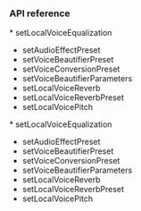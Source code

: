 <PlatformWrapper platform="electron">

### API reference

<ProductWrapper notAllowed="voice-calling">
* <Link to="{{Global.API_REF_ELECTRON_ROOT}}/class_irtcengine.html#api_irtcengine_setlocalvoiceequalization">setLocalVoiceEqualization</Link>

* <Link to="{{Global.API_REF_ELECTRON_ROOT}}/class_irtcengine.html#api_irtcengine_setaudioeffectpreset">setAudioEffectPreset</Link>

* <Link to="{{Global.API_REF_ELECTRON_ROOT}}/class_irtcengine.html#api_irtcengine_setvoicebeautifierpreset">setVoiceBeautifierPreset</Link>

* <Link to="{{Global.API_REF_ELECTRON_ROOT}}/class_irtcengine.html#api_irtcengine_setvoiceconversionpreset">setVoiceConversionPreset</Link>

* <Link to="{{Global.API_REF_ELECTRON_ROOT}}/class_irtcengine.html#api_irtcengine_setvoicebeautifierparameters">setVoiceBeautifierParameters</Link>

* <Link to="{{Global.API_REF_ELECTRON_ROOT}}/class_irtcengine.html#api_irtcengine_setlocalvoicereverb">setLocalVoiceReverb</Link>

* <Link to="{{Global.API_REF_ELECTRON_ROOT}}/class_irtcengine.html#api_irtcengine_setlocalvoicereverb">setLocalVoiceReverbPreset</Link>

* <Link to="{{Global.API_REF_ELECTRON_ROOT}}/class_irtcengine.html#api_irtcengine_setlocalvoicepitch">setLocalVoicePitch</Link>
</ProductWrapper>

<ProductWrapper product="voice-calling">
* <Link to="{{Global.API_REF_ELECTRON_ROOT_VOICE_SDK}}/class_irtcengine.html#api_irtcengine_setlocalvoiceequalization">setLocalVoiceEqualization</Link>

* <Link to="{{Global.API_REF_ELECTRON_ROOT_VOICE_SDK}}/class_irtcengine.html#api_irtcengine_setaudioeffectpreset">setAudioEffectPreset</Link>

* <Link to="{{Global.API_REF_ELECTRON_ROOT_VOICE_SDK}}/class_irtcengine.html#api_irtcengine_setvoicebeautifierpreset">setVoiceBeautifierPreset</Link>

* <Link to="{{Global.API_REF_ELECTRON_ROOT_VOICE_SDK}}/class_irtcengine.html#api_irtcengine_setvoiceconversionpreset">setVoiceConversionPreset</Link>

* <Link to="{{Global.API_REF_ELECTRON_ROOT_VOICE_SDK}}/class_irtcengine.html#api_irtcengine_setvoicebeautifierparameters">setVoiceBeautifierParameters</Link>

* <Link to="{{Global.API_REF_ELECTRON_ROOT_VOICE_SDK}}/class_irtcengine.html#api_irtcengine_setlocalvoicereverb">setLocalVoiceReverb</Link>

* <Link to="{{Global.API_REF_ELECTRON_ROOT_VOICE_SDK}}/class_irtcengine.html#api_irtcengine_setlocalvoicereverb">setLocalVoiceReverbPreset</Link>

* <Link to="{{Global.API_REF_ELECTRON_ROOT_VOICE_SDK}}/class_irtcengine.html#ariaid-title105">setLocalVoicePitch</Link>
</ProductWrapper>

</PlatformWrapper>
